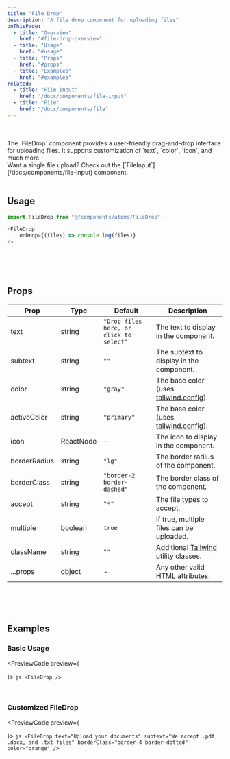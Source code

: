 ```yaml
---
title: "File Drop"
description: "A file drop component for uploading files"
onThisPage:
  - title: "Overview"
    href: "#file-drop-overview"
  - title: "Usage"
    href: "#usage"
  - title: "Props"
    href: "#props"
  - title: "Examples"
    href: "#examples"
related:
  - title: "File Input"
    href: "/docs/components/file-input"
  - title: "File"
    href: "/docs/components/file"
---
```


<div id="file-drop-overview" />

<br/>

<div className="flex gap-4 mb-4 justify-center items-center">
    <FileDropDemo />
</div>

<br/>

<div>
    The `FileDrop` component provides a user-friendly drag-and-drop interface for uploading files.
    It supports customization of `text`, `color`, `icon`, and much more.
</div>

<Callout>
    Want a single file upload? Check out the [`FileInput`](/docs/components/file-input) component.
</Callout>

<br/>
<br/>
<Divider />

<div id="usage" />

## Usage

```js
import FileDrop from "@/components/atoms/FileDrop";

<FileDrop
    onDrop={(files) => console.log(files)}
/>
```

<br/>
<br/>
<br/>
<Divider />

<div id="props" />

## Props

| **Prop**     | **Type**  | **Default**                             | **Description**                                                 |
|--------------|-----------|-----------------------------------------|-----------------------------------------------------------------|
| text         | string    | `"Drop files here, or click to select"` | The text to display in the component.                           |
| subtext      | string    | `""`                                    | The subtext to display in the component.                        |
| color        | string    | `"gray"`                                | The base color (uses [tailwind.config](/docs/features/config#color-theme)). |
| activeColor  | string    | `"primary"`                             | The base color (uses [tailwind.config](/docs/features/config#color-theme)). |
| icon         | ReactNode | -                                       | The icon to display in the component.                           |
| borderRadius | string    | `"lg"`                                  | The border radius of the component.                             |
| borderClass  | string    | `"border-2 border-dashed"`              | The border class of the component.                              |
| accept       | string    | `"*"`                                   | The file types to accept.                                       |
| multiple     | boolean   | `true`                                  | If true, multiple files can be uploaded.                        |
| className    | string    | `""`                                    | Additional [Tailwind](https://tailwindcss.com) utility classes. |
| ...props     | object    | -                                       | Any other valid HTML attributes.                                |

<br/>
<br/>
<br/>
<Divider />

<div id="examples" />

## Examples

### Basic Usage

<PreviewCode preview={
    <div className="flex gap-4 mb-4 justify-center items-center">
        <FileDropDemo />
    </div>
}>
    ```js
    <FileDrop />
    ```
</PreviewCode>

<br />

### Customized FileDrop

<PreviewCode preview={
    <div className="flex gap-4 mb-4 justify-center items-center">
        <FileDropDemo
            text="Upload your documents"
            subtext="We accept .pdf, .docx, and .txt files"
            borderClass="border-4 border-dotted"
            color="orange"
        />
    </div>
}>
    ```js
    <FileDrop
        text="Upload your documents"
        subtext="We accept .pdf, .docx, and .txt files"
        borderClass="border-4 border-dotted"
        color="orange"
    />
    ```
</PreviewCode>

<br/>
<br/>
